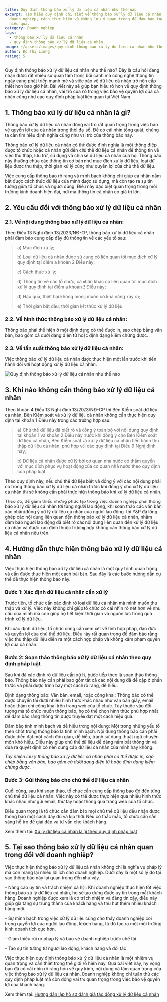 ```yaml
---
title: Quy định thông báo xử lý dữ liệu cá nhân như thế nào
excerpt: Tìm hiểu quy định chi tiết về thông báo xử lý dữ liệu cá nhân đố với
  doanh nghiệp, cách thực hiện và những lưu ý quan trọng để đảm bảo tuân thủ
  hiệu quả.
category: Doanh nghiệp
tags:
  - thông báo xử lý dữ liệu cá nhân
  - quy định thông báo xử lý dữ liệu cá nhân
image: ~/assets/images/quy-dinh-thong-bao-xu-ly-du-lieu-ca-nhan-nhu-the-nao.jpeg
author: Đỗ Thị Lương
rating: 5
---
```

Quy định thông báo xử lý dữ liệu cá nhân như thế nào? Đây là câu hỏi đang nhận được rất nhiều sự quan tâm trong bối cảnh mà công nghệ thông tin ngày càng phát triển mạnh mẽ và việc bảo vệ dữ liệu cá nhân trở nên cấp thiết hơn bao giờ hết. Bài viết này sẽ giúp bạn hiểu rõ hơn về quy định thông báo xử lý dữ liệu cá nhân, vai trò của nó trong việc bảo vệ quyền lợi của cá nhân cũng như các quy định pháp luật liên quan tại Việt Nam.

## 1. Thông báo xử lý dữ liệu cá nhân là gì?

Thông báo xử lý dữ liệu cá nhân đóng vai trò rất quan trọng trong việc bảo vệ quyền lợi của cá nhân trong thời đại số. Để có cái nhìn tổng quát, chúng ta cần tìm hiểu định nghĩa cũng như vai trò của thông báo này.

Thông báo xử lý dữ liệu cá nhân có thể được định nghĩa là một thông điệp được tổ chức hoặc cá nhân gửi đến chủ thể dữ liệu cá nhân để thông tin về việc thu thập, lưu trữ, sử dụng và chia sẻ dữ liệu cá nhân của họ. Thông báo này thường chứa các thông tin cơ bản như mục đích xử lý dữ liệu, loại dữ liệu được thu thập, thời gian xử lý cũng như quyền lợi của chủ thể dữ liệu.

Việc cung cấp thông báo rõ ràng và minh bạch không chỉ giúp cá nhân nắm bắt được cách thức dữ liệu của mình được sử dụng, mà còn tạo ra sự tin tưởng giữa tổ chức và người dùng. Điều này đặc biệt quan trọng trong môi trường kinh doanh hiện đại, nơi mà thông tin cá nhân có giá trị lớn.

## 2. Yêu cầu đối với thông báo xử lý dữ liệu cá nhân

### 2.1. Về nội dung thông báo xử lý dữ liệu cá nhân:

Theo Điều 13 Nghị định 13/2023/NĐ-CP, thông báo xử lý dữ liệu cá nhân phải đảm bảo cung cấp đầy đủ thông tin về các yếu tố sau:

> a) Mục đích xử lý;
>
> b) Loại dữ liệu cá nhân được sử dụng có liên quan tới mục đích xử lý quy định tại điểm a khoản 2 Điều này;
>
> c) Cách thức xử lý;
>
> d) Thông tin về các tổ chức, cá nhân khác có liên quan tới mục đích xử lý quy định tại điểm a khoản 2 Điều này;
>
> đ) Hậu quả, thiệt hại không mong muốn có khả năng xảy ra;
>
> e) Thời gian bắt đầu, thời gian kết thúc xử lý dữ liệu.

### 2.2. Về hình thức thông báo xử lý dữ liệu cá nhân: 

Thông báo phải thể hiện ở một định dạng có thể được in, sao chép bằng văn bản, bao gồm cả dưới dạng điện tử hoặc định dạng kiểm chứng được.

### 2.3. Về tần suất thông báo xử lý dữ liệu cá nhân:

Việc thông báo xử lý dữ liệu cá nhân được thực hiện một lần trước khi tiến hành đối với hoạt động xử lý dữ liệu cá nhân.

![Quy định thông báo xử lý dữ liệu cá nhân như thế nào](~/assets/images/quy-dinh-thong-bao-xu-ly-du-lieu-ca-nhan-nhu-the-nao.jpeg "Quy định thông báo xử lý dữ liệu cá nhân như thế nào")

## 3. Khi nào không cần thông báo xử lý dữ liệu cá nhân

Theo khoản 4 Điều 13 Nghị định 13/2023/NĐ-CP thì Bên Kiểm soát dữ liệu cá nhân, Bên Kiểm soát và xử lý dữ liệu cá nhân không cần thực hiện quy định tại khoản 1 Điều này trong các trường hợp sau:

> a) Chủ thể dữ liệu đã biết rõ và đồng ý toàn bộ với nội dung quy định tại khoản 1 và khoản 2 Điều này trước khi đồng ý cho Bên Kiểm soát dữ liệu cá nhân, Bên Kiểm soát và xử lý dữ liệu cá nhân tiến hành thu thập dữ liệu cá nhân, phù hợp với các quy định tại Điều 9 Nghị định này;
>
> b) Dữ liệu cá nhân được xử lý bởi cơ quan nhà nước có thẩm quyền với mục đích phục vụ hoạt động của cơ quan nhà nước theo quy định của pháp luật.

Theo quy định này, nếu chủ thể dữ liệu biết và đồng ý với các nội dung phải có trong thông báo xử lý dữ liệu cá nhân trước khi đồng ý cho xử lý dữ liệu cá nhân thì sẽ không cần phải thực hiện thông báo khi xử lý dữ liệu cá nhân.

Theo đó, để giảm thiểu những phức tạp trong việc doanh nghiệp phải thông báo xử lý dữ liệu cá nhân tới từng người lao động, khi soạn thảo các văn bản xác nhận/đồng ý xử lý dữ liệu cá nhân của người lao động  thì Y&P đã lồng ghép các nội dung liên quan đến thông báo xử lý dữ liệu cá nhân, nhằm đảm bảo người lao động đã biết rõ các nội dung liên quan đến xử lý dữ liệu cá nhân và được xác định thuộc trường hợp không cần thông báo xử lý dữ liệu cá nhân nêu trên.

## 4. Hướng dẫn thực hiện thông báo xử lý dữ liệu cá nhân

Việc thực hiện thông báo xử lý dữ liệu cá nhân là một quy trình quan trọng và cần được thực hiện một cách bài bản. Sau đây là các bước hướng dẫn cụ thể để thực hiện thông báo này.

### Bước 1: Xác định dữ liệu cá nhân cần xử lý

Trước tiên, tổ chức cần xác định rõ loại dữ liệu cá nhân mà mình muốn thu thập và xử lý. Việc này không chỉ giúp tổ chức có cái nhìn rõ nét hơn về nhu cầu của mình mà còn giúp họ tiết kiệm thời gian và nguồn lực trong quá trình xử lý dữ liệu.

Khi xác định dữ liệu, tổ chức cũng cần xem xét về tính hợp pháp, đạo đức và quyền lợi của chủ thể dữ liệu. Điều này rất quan trọng để đảm bảo rằng việc thu thập dữ liệu diễn ra một cách hợp pháp và không xâm phạm quyền lợi của cá nhân.

### Bước 2: Soạn thảo thông báo xử lý dữ liệu cá nhân theo quy định pháp luật

Sau khi đã xác định rõ dữ liệu cần xử lý, bước tiếp theo là soạn thảo thông báo. Thông báo này cần phải bao gồm tất cả các nội dung đã đề cập ở phần trước và phải được trình bày một cách rõ ràng, dễ hiểu.

Định dạng thông báo: Văn bản, email, hoặc công khai: Thông báo có thể được chuyển tải dưới nhiều hình thức khác nhau như văn bản giấy, email hoặc thậm chí công khai trên trang web của tổ chức. Tùy thuộc vào đối tượng mà tổ chức muốn thông báo, họ có thể chọn hình thức phù hợp nhất để đảm bảo rằng thông tin được truyền đạt một cách hiệu quả.

Đảm bảo tính minh bạch và dễ hiểu trong nội dung: Một trong những yếu tố then chốt trong thông báo là tính minh bạch. Nội dung thông báo cần phải được diễn đạt một cách đơn giản, dễ hiểu, tránh sử dụng thuật ngữ chuyên môn khó hiểu. Điều này giúp chủ thể dữ liệu dễ dàng nắm bắt thông tin và đưa ra quyết định có nên cung cấp dữ liệu cá nhân của mình hay không.

*Tuy nhiên lưu ý thông báo xử lý dữ liệu cá nhân phải có thể được in, sao chép bằng văn bản, bao gồm cả dưới dạng điện tử hoặc định dạng kiểm chứng được.*

### Bước 3: Gửi thông báo cho chủ thể dữ liệu cá nhân

Cuối cùng, sau khi soạn thảo, tổ chức cần cung cấp thông báo đó đến từng chủ thể dữ liệu cá nhân. Việc này có thể được thực hiện qua nhiều hình thức khác nhau như gửi email, thư tay hoặc thông qua trang web của tổ chức.

Điều quan trọng là tổ chức cần đảm bảo mọi chủ thể dữ liệu đều nhận được thông báo một cách đầy đủ và kịp thời. Nếu có thắc mắc, tổ chức cần sẵn sàng hỗ trợ để giải đáp và tư vấn cho khách hàng.

Xem thêm tại: [Xử lý dữ liệu cá nhân là gì theo quy định pháp luật](https://yplawfirm.vn/phap-ly/xu-ly-du-lieu-ca-nhan-la-gi-theo-quy-dinh-phap-luat)

## 5. Tại sao thông báo xử lý dữ liệu cá nhân quan trọng đối với doanh nghiệp?

Việc thực hiện thông báo xử lý dữ liệu cá nhân không chỉ là nghĩa vụ pháp lý mà còn mang lại nhiều lợi ích cho doanh nghiệp. Dưới đây là một số lý do tại sao thông báo này lại quan trọng đến như vậy.

\- Nâng cao uy tín và trách nhiệm xã hội: Khi doanh nghiệp thực hiện tốt việc thông báo xử lý dữ liệu cá nhân, họ sẽ tạo dựng được uy tín trong mắt khách hàng. Doanh nghiệp được xem là có trách nhiệm và đáng tin cậy, điều này giúp gia tăng sự trung thành của khách hàng và thu hút thêm nhiều khách hàng mới.

\- Sự minh bạch trong việc xử lý dữ liệu cũng cho thấy doanh nghiệp coi trọng quyền lợi của người lao động, khách hàng, từ đó tạo ra một môi trường kinh doanh tích cực hơn.

\- Giảm thiểu rủi ro pháp lý và bảo vệ doanh nghiệp trước chế tài

\- Tạo sự tin tưởng từ người lao động, khách hàng và đối tác

Việc thực hiện quy định thông báo xử lý dữ liệu cá nhân là một nhiệm vụ quan trọng và cần thiết trong thế giới số hiện nay. Qua bài viết này, hy vọng bạn đã có cái nhìn rõ ràng hơn về quy trình, nội dung và tầm quan trọng của việc thông báo xử lý dữ liệu cá nhân. Doanh nghiệp không chỉ tuân thủ các quy định pháp luật mà còn đóng vai trò quan trọng trong việc bảo vệ quyền lợi của khách hàng.

Xem thêm tại: [Hướng dẫn lập hồ sơ đánh giá tác động xử lý dữ liệu cá nhân](https://yplawfirm.vn/phap-ly/huong-dan-lap-ho-so-danh-gia-tac-dong-xu-ly-du-lieu-ca-nhan)
